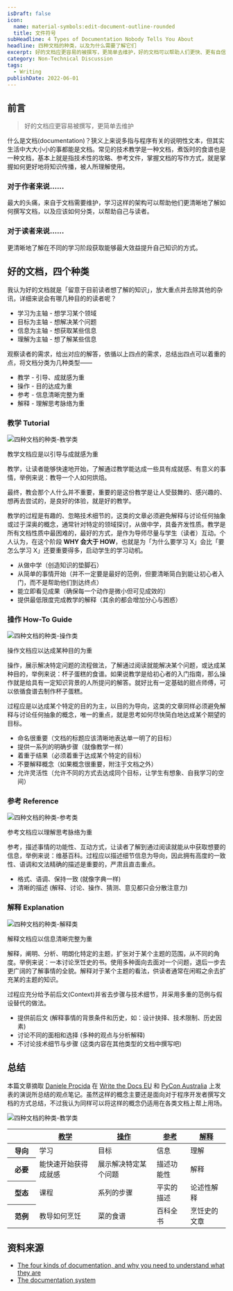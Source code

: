 ```yaml
---
isDraft: false
icon:
  name: material-symbols:edit-document-outline-rounded
  title: 文件符号
subHeadline: 4 Types of Documentation Nobody Tells You About
headline: 四种文档的种类，以及为什么需要了解它们
excerpt: 好的文档应更容易的被撰写，更简单去维护，好的文档可以帮助人们更快、更有自信的去上手某一项技术。本篇统整帮助你理解文档可以被拆分为的 4 个种类，并且如何更好的整理、传递你的知识和想法，撷取自 Daniele Procida 发表的演说所总结的观点笔记。
category: Non-Technical Discussion
tags:
  - Writing
publishDate: 2022-06-01
---
```


## 前言

> 好的文档应更容易被撰写，更简单去维护

什么是文档(documentation)？狭义上来说多指与程序有关的说明性文本，但其实生活中大大小小的事都能是文档。常见的技术教学是一种文档，煮饭时的食谱也是一种文档，基本上就是指技术性的攻略、参考文件，掌握文档的写作方式，就是掌握如何更好地将知识传播，被人所理解使用。

### 对于作者来说……

最大的头痛，来自于文档需要维护，学习这样的架构可以帮助他们更清晰地了解如何撰写文档，以及应该如何分类，以帮助自己与读者。

### 对于读者来说……

更清晰地了解在不同的学习阶段获取能够最大效益提升自己知识的方式。

## 好的文档，四个种类

我认为好的文档就是「留意于目前读者想了解的知识」，放大重点并去除其他的杂讯，详细来说会有哪几种目的的读者呢？

- 学习为主轴 - 想学习某个领域
- 目标为主轴 - 想解决某个问题
- 信息为主轴 - 想获取某些信息
- 理解为主轴 - 想了解某些信息

观察读者的需求，给出对应的解答，依循以上四点的需求，总结出四点可以着重的点，将文档分类为几种类型——

- 教学 - 引导、成就感为重
- 操作 - 目的达成为重
- 参考 - 信息清晰完整为重
- 解释 - 理解思考脉络为重

### 教学 Tutorial

![四种文档的种类-教学类](./tutorial.png '教学应以引导、成就感为重。高实际用途学习取向')

教学文档应是以引导与成就感为重

教学，让读者能够快速地开始，了解通过教学能达成一些具有成就感、有意义的事情，举例来说：教导一个人如何烘焙。

最终，教会那个人什么并不重要，重要的是这份教学是让人受鼓舞的、感兴趣的、想再去尝试的，是良好的体验，就是好的教学。

教学的过程是有趣的、忽略技术细节的，这类的文章必须避免解释与讨论任何抽象或过于深奥的概念，通常针对特定的领域探讨，从做中学，具备齐发性质。教学是所有文档性质中最困难的，最好的方式，是作为导师尽量与学生（读者）互动。个人认为，在这个阶段 **WHY 会大于 HOW**，也就是为「为什么要学习 X」会比「要怎么学习 X」还要重要得多，启动学生的学习动机。

- 从做中学（创造知识的垫脚石）
- 从简单的事情开始（并不一定要是最好的范例，但要清晰简白到能让初心者入门，而不是帮助他们到达终点）
- 能立即看见成果（确保每一个动作是微小但可见成效的）
- 提供最低限度完成教学的解释（其余的都会增加分心与困惑）

### 操作 How-To Guide

![四种文档的种类-操作类](./how-to-guide.png '操作应以目的达成为重。高实际用途，目的取向')

操作文档应以达成某种目的为重

操作，展示解决特定问题的流程做法，了解通过阅读就能解决某个问题，或达成某种目的，举例来说：杯子蛋糕的食谱。如果说教学是给初心者的入门指南，那么操作就是给具有一定知识背景的人所提问的解答。就好比有一定基础的甜点师傅，可以依循食谱去制作杯子蛋糕。

过程应是以达成某个特定的目的为主，以目的为导向，这类的文章同样必须避免解释与讨论任何抽象的概念，唯一的重点，就是思考如何尽快简白地达成某个期望的目标。

- 命名很重要（文档的标题应该清晰地表达单一明了的目标）
- 提供一系列的明确步骤（就像教学一样）
- 着重于结果（必须着重于达成某个特定的目标）
- 不要解释概念（如果概念很重要，附注于文档之外）
- 允许灵活性（允许不同的方式去达成同个目标，让学生有想象、自我学习的空间）

### 参考 Reference

![四种文档的种类-参考类](./refence.png '参考应以理解思考脉络为重。高理论用途，工作取向')

参考文档应以理解思考脉络为重

参考，描述事情的功能性、互动方式，让读者了解到通过阅读就能从中获取想要的信息，举例来说：维基百科。过程应以描述细节信息为导向，因此拥有高度的一致性、语调和文法精确的描述是重要的，严肃且直击重点。

- 格式、语调、保持一致 (就像字典一样)
- 清晰的描述 (解释、讨论、操作、猜测、意见都只会分散注意力)

### 解释 Explanation

![四种文档的种类-解释类](./explanation.png '解释应以资讯清晰完整为重。高理论用途，学习取向')

解释文档应以信息清晰完整为重

解释，阐明、分析、明朗化特定的主题，扩张对于某个主题的范围，从不同的角度。举例来说：一本讨论烹饪史的书。使用多种面向去面对一个问题，退后一步去更广阔的了解事情的全貌。解释对于某个主题的看法，供读者通常在闲暇之余去扩充某的主题的知识。

过程应充分给予前后文(Context)并省去步骤与技术细节，并采用多重的范例与假设替代的做法。

- 提供前后文 (解释事情的背景条件和历史，如：设计抉择、技术限制、历史因素)
- 讨论不同的面相和选择 (多种的观点与分析解释)
- 不讨论技术细节与步骤 (这类内容在其他类型的文档中撰写吧)

## 总结

本篇文章摘取 [Daniele Procida](https://twitter.com/evildmp) 在 [Write the Docs EU](https://www.youtube.com/watch?v=p0PPtdRHG6M) 和 [PyCon Australia](https://www.youtube.com/embed/t4vKPhjcMZg) 上发表的演说所总结的观点笔记。虽然这样的概念主要还是面向对于程序开发者撰写文档的方式总结，不过我认为同样可以将这样的概念仍适用在各类文档上帮上用场。

![四种文档的种类-教学类](./grid.png)

<table class="table-fixed">
  <thead>
    <tr>
      <th></th>
      <th>
        <a href="https://documentation.divio.com/tutorials/#tutorials">教学</a>
      </th>
      <th>
        <a href="https://documentation.divio.com/how-to-guides/#how-to">操作</a>
      </th>
      <th>
        <a href="https://documentation.divio.com/reference/#reference">参考</a>
      </th>
      <th>
        <a href="https://documentation.divio.com/explanation/#explanation">解释</a>
      </th>
    </tr>
  </thead>
  <tbody>
    <tr>
      <th style="min-width: 50px;">导向</th>
      <td>学习</td>
      <td>目标</td>
      <td>信息</td>
      <td>理解</td>
    </tr>
    <tr>
      <th>必要</th>
      <td>能快速开始获得成就感</td>
      <td>展示解决特定某个问题</td>
      <td>描述功能性</td>
      <td>解释</td>
    </tr>
    <tr>
      <th>型态</th>
      <td>课程</td>
      <td>系列的步骤</td>
      <td>平实的描述</td>
      <td>论述性解释</td>
    </tr>
    <tr>
      <th>范例</th>
      <td>教导如何烹饪</td>
      <td>菜的食谱</td>
      <td>百科全书</td>
      <td>烹饪史的文章</td>
    </tr>
  </tbody>
</table>

## 资料来源

- [The four kinds of documentation, and why you need to understand what they are](https://www.writethedocs.org/videos/eu/2017/the-four-kinds-of-documentation-and-why-you-need-to-understand-what-they-are-daniele-procida/)
- [The documentation system](https://documentation.divio.com/)
